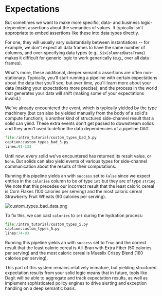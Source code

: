 
# Expectations

But sometimes we want to make more specific, data- and business
logic-dependent assertions about the semantics of values. It typically
isn't appropriate to embed assertions like these into data types
directly.

For one, they will usually vary substantially between instantiations --
for example, we don't expect all data frames to have the same number of
columns, and over-specifying data types (e.g., `SixColumnedDataFrame`)
makes it difficult for generic logic to work generically (e.g., over all
data frames).

What's more, these additional, deeper semantic assertions are often
non-stationary. Typically, you'll start running a pipeline with certain
expectations about the data that you'll see; but over time, you'll
learn more about your data (making your expectations more precise), and
the process in the world that generates your data will shift (making
some of your expectations invalid.)

We've already encountered the <PyObject module="dagster" object="TypeCheck" /> event,
which is typically yielded by the type machinery (but can also be
yielded manually from the body of a solid's compute function); <PyObject module="dagster" object="ExpectationResult" /> is
another kind of structured side-channel result that a solid can yield.
These extra events don't get passed to downstream solids and they aren't used to
define the data dependencies of a pipeline DAG.

```python literalinclude startLine=91 emphasize-lines=1-3,31
file:/intro_tutorial/custom_types_bad_5.py
caption:custom_types_bad_5.py
lines:91-133
```

Until now, every solid we've encountered has returned its result value,
or `None`. But solids can also yield events of various types for
side-channel communication about the results of their computations.

Running this pipeline yields an <PyObject module="dagster" object="ExpectationResult" /> with
`success` set to `False` since we expect entries in
the `calories` column to be of type `int` but they are of type `string`.
We note that this precedes our incorrect result that the least caloric
cereal is Corn Flakes (100 calories per serving) and the most caloric
cereal Strawberry Fruit Wheats (90 calories per serving).

![custom_types_bad_data.png](/assets/images/tutorial/custom_types_bad_data.png)

To fix this, we can cast `calories` to `int` during the hydration
process:

```python literalinclude startLine=74 emphasize-lines=6
file:/intro_tutorial/custom_types_5.py
caption:custom_types_5.py
lines:74-83
```

Running this pipeline yields an <PyObject module="dagster" object="ExpectationResult" /> with
`success` set to `True` and the correct result that
the least caloric cereal is All-Bran with Extra Fiber (50 calories per
serving) and the most caloric cereal is Mueslix Crispy Blend (160
calories per serving).

This part of this system remains relatively immature, but yielding
structured expectation results from your solid logic means that in
future, tools like Dagit will be able to aggregate and track expectation
results, as well as implement sophisticated policy engines to drive
alerting and exception handling on a deep semantic basis.
